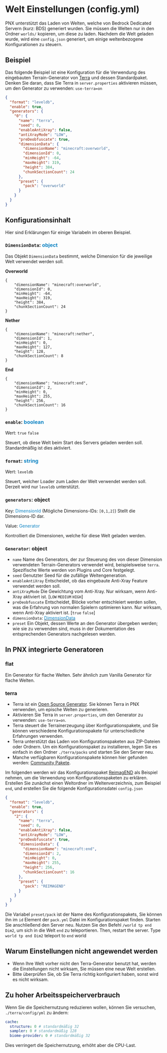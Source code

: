 # Welt Einstellungen (config.yml)

PNX unterstützt das Laden von Welten, welche von Bedrock Dedicated Servern (kurz: BDS) generiert wurden. Sie müssen die Welten nur in den Ordner `worlds/` kopieren, um diese zu laden. Nachdem die Welt geladen wurde, wird eine `config.json` generiert, um einige weltenbezogene Konfigurationen zu steuern.

## Beispiel
Das folgende Beispiel ist eine Konfiguration für die Verwendung des eingebauten Terrain-Generator von [Terra](https://terra.polydev.org/) und dessen Standardpaket.
Denken Sie daran, dass Sie Terra in `server.properties` aktivieren müssen, um den Generator zu verwenden: `use-terra=on`
```json
{
  "format": "leveldb",
  "enable": true,
  "generators": {
    "0": {
      "name": "terra",
      "seed": 0,
      "enableAntiXray": false,
      "antiXrayMode": "LOW",
      "preDeobfuscate": true,
      "dimensionData": {
        "dimensionName": "minecraft:overworld",
        "dimensionId": 0,
        "minHeight": -64,
        "maxHeight": 319,
        "height": 384,
        "chunkSectionCount": 24
      },
      "preset": {
        "pack": "overworld"
      }
    }
  }
}
```

## Konfigurationsinhalt
Hier sind Erklärungen für einige Variabeln im oberen Beispiel.

### `DimensionData`: <font color="1085c4">object</font>
Das Objekt `DimensionData` bestimmt, welche Dimension für die jeweilige Welt verwendet werden soll.

**Overworld**
```
{
    "dimensionName": "minecraft:overworld",
    "dimensionId": 0,
    "minHeight": -64,
    "maxHeight": 319,
    "height": 384,
    "chunkSectionCount": 24
}
```
**Nether**
```
{
    "dimensionName": "minecraft:nether",
    "dimensionId": 1,
    "minHeight": 0,
    "maxHeight": 127,
    "height": 128,
    "chunkSectionCount": 8
}
```
**End**
```
{
    "dimensionName": "minecraft:end",
    "dimensionId": 2,
    "minHeight": 0,
    "maxHeight": 255,
    "height": 256,
    "chunkSectionCount": 16
}
```

### `enable`: <font color="1085c4">boolean</font>
Wert: `true` `false`

Steuert, ob diese Welt beim Start des Servers geladen werden soll. Standardmäßig ist dies aktiviert.

### `format`: <font color="1085c4">string</font>
Wert: `leveldb`

Steuert, welcher Loader zum Laden der Welt verwendet werden soll.
Derzeit wird nur `leveldb` unterstützt.

### `generators`: object
Key: <font color="1085c4">DimensionId</font> (Mögliche Dimensions-IDs: `[0,1,2]`)
Stellt die Dimensions-ID dar.

Value: <font color="1085c4">Generator</font>

Kontrolliert die Dimensionen, welche für diese Welt geladen werden.

### `Generator`: object
- `name` Name des Generators, der zur Steuerung des von dieser Dimension verwendeten Terrain-Generators verwendet wird, beispielsweise `terra`. Spezifische Werte werden von Plugins und Core festgelegt.
- `seed` Genutzter Seed für die zufällige Weltengeneration.
- `enableAntiXray` Entscheidet, ob das eingebaute Anti-Xray Feature verwendet werden soll.
- `antiXrayMode` Die Gewichtung vom Anti-Xray. Nur wirksam, wenn Anti-Xray aktiviert ist. [`LOW` `MEDIUM` `HIGH`]
- `preDeobfuscate` Entscheidet, Blöcke vorher entschleiert werden sollen, was die Erfahrung von normalen Spielern optimieren kann. Nur wirksam, wenn Anti-Xray aktiviert ist. [`true` `false`]
- `dimensionData`: [<font color="1085c4">DimensionData</font>](#dimensiondata-object)
- `preset` Ein Objekt, dessen Werte an den Generator übergeben werden; wie sie zu verwenden sind, muss in der Dokumentation des entsprechenden Generators nachgelesen werden.

## In PNX integrierte Generatoren

### flat
Ein Generator für flache Welten. Sehr ähnlich zum Vanilla Generator für flache Welten.

### terra
- Terra ist ein [Open Source Generator](https://github.com/PolyhedralDev/Terra). Sie können Terra in PNX verwenden, um epische Welten zu generieren.
- Aktivieren Sie Terra in `server.properties`, um den Generator zu verwenden: `use-terra=on`.
- Terra steuert die Terrainerzeugung über Konfigurationspakete, und Sie können verschiedene Konfigurationspakete für unterschiedliche Erfahrungen verwenden.
- Terra unterstützt das Laden von Konfigurationspaketen aus ZIP-Dateien oder Ordnern. Um ein Konfigurationspaket zu installieren, legen Sie es einfach in den Ordner `./terra/packs` und starten Sie den Server neu.
- Manche verfügbaren Konfigurationspakete können hier gefunden werden: [Community Pakete](https://terra.polydev.org/config/community-packs.html).

Im folgenden werden wir das Konfigurationspaket [ReimagEND](https://github.com/justaureus/ReimagEND) als Beispiel nehmen, um die Verwendung von Konfigurationspaketen zu erklären.
Erstellen Sie zunächst einen Weltordner im Weltenverzeichnis, zum Beispiel `end`, und erstellen Sie die folgende Konfigurationsdatei `config.json`
```json
{
  "format": "leveldb",
  "enable": true,
  "generators": {
    "2": {
      "name": "terra",
      "seed": 0,
      "enableAntiXray": false,
      "antiXrayMode": "LOW",
      "preDeobfuscate": true,
      "dimensionData": {
        "dimensionName": "minecraft:end",
        "dimensionId": 2,
        "minHeight": 0,
        "maxHeight": 255,
        "height": 256,
        "chunkSectionCount": 16
      },
      "preset": {
        "pack": "REIMAGEND"
      }
    }
  }
}
```
Die Variabel `preset/pack` ist der Name des Konfigurationspakets, Sie können ihn im `id` Element der `pack.yml` Datei im Konfigurationspaket finden.
Starten Sie anschließend den Server neu. Nutzen Sie den Befehl `/world tp end Dim2`, um sich in die Welt `end` zu teleportieren.
Then, restart the server. Type `world tp end Dim2` teleport to `end` world

## Warum Einstellungen nicht angewendet werden
- Wenn Ihre Welt vorher nicht den Terra-Generator benutzt hat, werden die Einstellungen nicht wirksam, Sie müssen eine neue Welt erstellen.
- Bitte überprüfen Sie, ob Sie Terra richtig konfiguriert haben, sonst wird es nicht wirksam.

## Zu hoher Arbeitsspeicherverbrauch
Wenn Sie die Speichernutzung reduzieren wollen, können Sie versuchen, `./terra/config/yml` zu ändern:
```yaml
cache:
  structure: 0 # standardmäßig 32
  sampler: 0 # standardmäßig 128
  biome-provider: 0 # standardmäßig 32
```
Dies verringert die Speichernutzung, erhöht aber die CPU-Last.